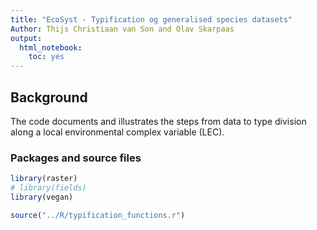 ```yaml
---
title: "EcoSyst - Typification og generalised species datasets"
Author: Thijs Christiaan van Son and Olav Skarpaas
output: 
  html_notebook: 
    toc: yes
---
```


## Background
The code documents and illustrates the steps from data to type division
along a local environmental complex variable (LEC).


### Packages and source files
```r
library(raster)
# library(fields)
library(vegan)

source("../R/typification_functions.r")
```

